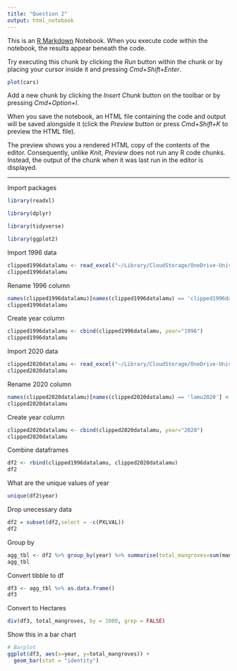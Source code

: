 ```yaml
---
title: "Question 2"
output: html_notebook
---
```


This is an [R Markdown](http://rmarkdown.rstudio.com) Notebook. When you execute code within the notebook, the results appear beneath the code. 

Try executing this chunk by clicking the *Run* button within the chunk or by placing your cursor inside it and pressing *Cmd+Shift+Enter*. 

```r
plot(cars)
```

Add a new chunk by clicking the *Insert Chunk* button on the toolbar or by pressing *Cmd+Option+I*.

When you save the notebook, an HTML file containing the code and output will be saved alongside it (click the *Preview* button or press *Cmd+Shift+K* to preview the HTML file). 

The preview shows you a rendered HTML copy of the contents of the editor. Consequently, unlike *Knit*, *Preview* does not run any R code chunks. Instead, the output of the chunk when it was last run in the editor is displayed.

________________________________


Import packages

```r
library(readxl)
```

```r
library(dplyr)
```

```r
library(tidyverse)
```

```r
library(ggplot2)
```

Import 1996 data

```r
clipped1996datalamu <- read_excel("~/Library/CloudStorage/OneDrive-UniversityofExeter/Global Sustainability Solutions/Dissertation/R/Excel spreadsheets /clipped1996datalamu.xls")
clipped1996datalamu
```


Rename 1996 column

```r
names(clipped1996datalamu)[names(clipped1996datalamu) == 'clipped1996data'] <- 'mangroves'
clipped1996datalamu
```

Create year column

```r
clipped1996datalamu <- cbind(clipped1996datalamu, year="1996")
clipped1996datalamu
```


Import 2020 data

```r
clipped2020datalamu <- read_excel("~/Library/CloudStorage/OneDrive-UniversityofExeter/Global Sustainability Solutions/Dissertation/R/Excel spreadsheets /clipped2020lamu.xls")
clipped2020datalamu
```

Rename 2020 column

```r
names(clipped2020datalamu)[names(clipped2020datalamu) == 'lamu2020'] <- 'mangroves'
clipped2020datalamu
```

Create year column

```r
clipped2020datalamu <- cbind(clipped2020datalamu, year="2020")
clipped2020datalamu
```

Combine dataframes

```r
df2 <- rbind(clipped1996datalamu, clipped2020datalamu)
df2
```

What are the unique values of year

```r
unique(df2$year)
```

Drop unecessary data

```r
df2 = subset(df2,select = -c(PXLVAL))
df2
```


Group by


```r
agg_tbl <- df2 %>% group_by(year) %>% summarise(total_mangroves=sum(mangroves),.groups = 'drop')
agg_tbl
```

Convert tibble to df

```r
df3 <- agg_tbl %>% as.data.frame()
df3
```

Convert to Hectares

```r
div(df3, total_mangroves, by = 1000, grep = FALSE)
```



Show this in a bar chart

```r
# Barplot
ggplot(df3, aes(x=year, y=total_mangroves)) + 
  geom_bar(stat = "identity")
```






